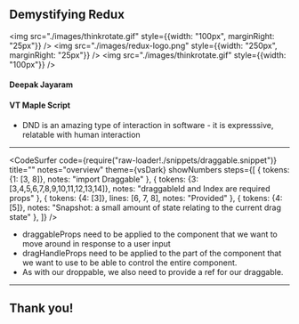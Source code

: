 



<Head>
  <title>Level Up! '19</title>
  <link rel="icon" type="image/png" sizes="32x32" href="./images/favicon-32x32.png"/>
</Head>

## Demystifying Redux
<img src="./images/thinkrotate.gif" style={{width: "100px", marginRight: "25px"}} />
<img src="./images/redux-logo.png" style={{width: "250px", marginRight: "25px"}} />
<img src="./images/thinkrotate.gif" style={{width: "100px"}} />


#### Deepak Jayaram
#### VT Maple Script

<Notes>
  <ul>
    <li>DND is an amazing type of interaction in software - it is expresssive, relatable with human interaction</li>
  </ul>
</Notes>

---


<CodeSurfer
  code={require("raw-loader!./snippets/draggable.snippet")}
  title="<Draggable>"
  notes="overview"
  theme={vsDark}
  showNumbers
  steps={[
    { tokens: {1: [3, 8]}, notes: "import Draggable" },
    { tokens: {3: [3,4,5,6,7,8,9,10,11,12,13,14]}, notes: "draggableId and Index are required props" },
    { tokens: {4: [3]}, lines: [6, 7, 8], notes: "Provided" },
    { tokens: {4: [5]}, notes: "Snapshot:  a small amount of state relating to the current drag state" },
  ]}
/>

<Notes>
  <ul>
    <li>draggableProps need to be applied to the component that we want to move around in response to a user input</li>
    <li>dragHandleProps need to be applied to the part of the component that we want to use to be able to control the entire component.</li>
    <li>As with our droppable, we also need to provide a ref for our draggable.</li>
  </ul>
</Notes>

---

## Thank you!

